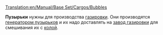 [[Translation:en/Manual/Base Set/Cargos/Bubbles]]

{{ru/Груз|груз=Пузырьки
|изображение=en/Bubbles.png|производит=[[ru/Manual/Base Set/Industries/Генератор пузырьков|Генератор пузырьков]]
|принимает=[[ru/Manual/Base Set/Industries/Завод газировки| Завод газировки]]
}}

'''Пузырьки''' нужны для производства [[ru/Manual/Base Set/Cargos/Газировка| газировки]]. Они производятся [[ru/Manual/Base Set/Industries/Генератор пузырьков|генератором пузырьков]] и их надо доставлять на [[ru/Manual/Base Set/Industries/Завод газировки| завод газировки]] для смешивания их с [[ru/Manual/Base Set/Cargos/Кола| колой]].